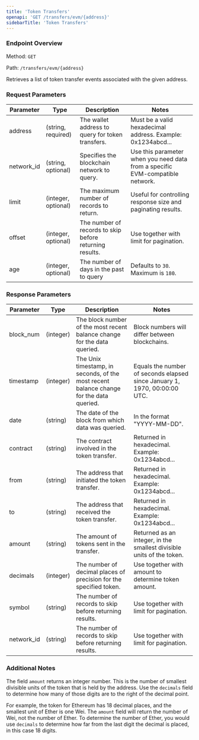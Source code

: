 ```yaml
---
title: 'Token Transfers'
openapi: 'GET /transfers/evm/{address}'
sidebarTitle: 'Token Transfers'
---
```


### Endpoint Overview
Method: `GET`

Path: `/transfers/evm/{address}`

Retrieves a list of token transfer events associated with the given address.

### Request Parameters
| Parameter | Type | Description | Notes |
|-----------|------|-------------|-------|
| address | (string, required) | The wallet address to query for token transfers. | Must be a valid hexadecimal address. Example: 0x1234abcd... |
| network_id | (string, optional) | Specifies the blockchain network to query. | Use this parameter when you need data from a specific EVM-compatible network. |
| limit | (integer, optional) | The maximum number of records to return. | Useful for controlling response size and paginating results. |
| offset | (integer, optional) | The number of records to skip before returning results. | Use together with limit for pagination. |
| age | (integer, optional) | The number of days in the past to query | Defaults to `30`. Maximum is `180`. |

### Response Parameters

| Parameter | Type | Description | Notes |
|-----------|------|-------------|-------|
| block_num | (integer) | The block number of the most recent balance change for the data queried. | Block numbers will differ between blockchains. |
| timestamp | (integer) | The Unix timestamp, in seconds,  of the most recent balance change for the data queried. | Equals the number of seconds elapsed since January 1, 1970, 00:00:00 UTC. |
| date | (string) | The date of the block from which data was queried. | In the format "YYYY-MM-DD". |
| contract | (string) | The contract involved in the token transfer. | Returned in hexadecimal. Example: 0x1234abcd... |
| from | (string) | The address that initiated the token transfer. | Returned in hexadecimal. Example: 0x1234abcd... |
| to | (string) | The address that received the token transfer. | Returned in hexadecimal. Example: 0x1234abcd... |
| amount | (string) | The amount of tokens sent in the transfer. | Returned as an integer, in the smallest divisible units of the token. |
| decimals | (integer) | The number of decimal places of precision for the specified token. | Use together with amount to determine token amount. |
| symbol | (string) | The number of records to skip before returning results. | Use together with limit for pagination. |
| network_id | (string) | The number of records to skip before returning results. | Use together with limit for pagination. |


### Additional Notes

The field `amount` returns an integer number. This is the number of smallest divisible units of the token that is held by the address. Use the `decimals` field to determine how many of those digits are to the right of the decimal point.

For example, the token for Ethereum has 18 decimal places, and the smallest unit of Ether is one Wei. The `amount` field will return the number of Wei, not the number of Ether. To determine the number of Ether, you would use `decimals` to determine how far from the last digit the decimal is placed, in this case 18 digits.

